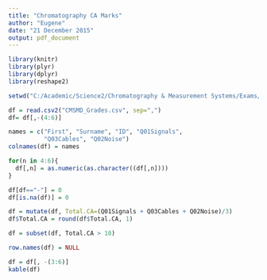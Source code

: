 ```yaml
---
title: "Chromatography CA Marks"
author: "Eugene"
date: "21 December 2015"
output: pdf_document
---
```

\large
```r
library(knitr)
library(plyr)
library(dplyr)
library(reshape2)

setwd("C:/Academic/Science2/Chromatography & Measurement Systems/Exams/15-16")

df = read.csv2("CMSMD_Grades.csv", sep=",")
df= df[,-(4:6)]

names = c("First", "Surname", "ID", "Q01Signals", 
          "Q03Cables", "Q02Noise")
colnames(df) = names

for(n in 4:6){
  df[,n] = as.numeric(as.character((df[,n])))
}

df[df=="-"] = 0
df[is.na(df)] = 0

df = mutate(df, Total.CA=(Q01Signals + Q03Cables + Q02Noise)/3)
df$Total.CA = round(df$Total.CA, 1)

df = subset(df, Total.CA > 10)

row.names(df) = NULL

df = df[, -(3:6)]
kable(df)

```